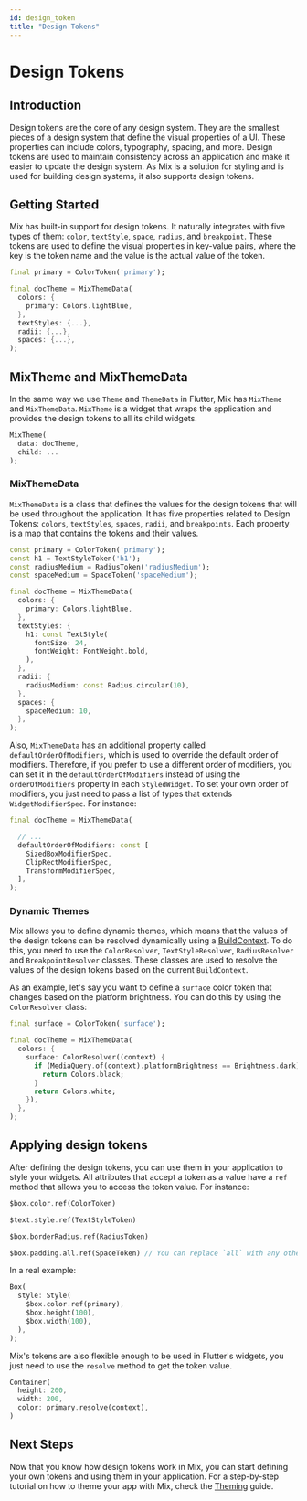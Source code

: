 ```yaml
---
id: design_token
title: "Design Tokens"
---
```



# Design Tokens

## Introduction

Design tokens are the core of any design system. They are the smallest pieces of a design system that define the visual properties of a UI. These properties can include colors, typography, spacing, and more. Design tokens are used to maintain consistency across an application and make it easier to update the design system. As Mix is a solution for styling and is used for building design systems, it also supports design tokens.

## Getting Started

Mix has built-in support for design tokens. It naturally integrates with five types of them: `color`, `textStyle`, `space`, `radius`, and `breakpoint`. These tokens are used to define the visual properties in key-value pairs, where the key is the token name and the value is the actual value of the token.

```dart {1,5}
final primary = ColorToken('primary');

final docTheme = MixThemeData(
  colors: {
    primary: Colors.lightBlue,
  },
  textStyles: {...},
  radii: {...},
  spaces: {...},
);
```

## MixTheme and MixThemeData

In the same way we use `Theme` and `ThemeData` in Flutter, Mix has `MixTheme` and `MixThemeData`. `MixTheme` is a widget that wraps the application and provides the design tokens to all its child widgets.

```dart {1,5}
MixTheme(
  data: docTheme,
  child: ...
);
```

### MixThemeData

`MixThemeData` is a class that defines the values for the design tokens that will be used throughout the application. It has five properties related to Design Tokens: `colors`, `textStyles`, `spaces`, `radii`, and `breakpoints`. Each property is a map that contains the tokens and their values.

```dart {1-4}
const primary = ColorToken('primary');
const h1 = TextStyleToken('h1');
const radiusMedium = RadiusToken('radiusMedium');
const spaceMedium = SpaceToken('spaceMedium');

final docTheme = MixThemeData(
  colors: {
    primary: Colors.lightBlue,
  },
  textStyles: {
    h1: const TextStyle(
      fontSize: 24,
      fontWeight: FontWeight.bold,
    ),
  },
  radii: {
    radiusMedium: const Radius.circular(10),
  },
  spaces: {
    spaceMedium: 10,
  },
);
```

Also, `MixThemeData` has an additional property called `defaultOrderOfModifiers`, which is used to override the default order of modifiers. Therefore, if you prefer to use a different order of modifiers, you can set it in the `defaultOrderOfModifiers` instead of using the `orderOfModifiers` property in each `StyledWidget`. To set your own order of modifiers, you just need to pass a list of types that extends `WidgetModifierSpec`. For instance:

```dart
final docTheme = MixThemeData(

  // ...
  defaultOrderOfModifiers: const [
    SizedBoxModifierSpec,
    ClipRectModifierSpec,
    TransformModifierSpec,
  ],
);
```

### Dynamic Themes

Mix allows you to define dynamic themes, which means that the values of the design tokens can be resolved dynamically using a [BuildContext](https://api.flutter.dev/flutter/widgets/BuildContext-class.html). To do this, you need to use the `ColorResolver`, `TextStyleResolver`, `RadiusResolver` and `BreakpointResolver` classes. These classes are used to resolve the values of the design tokens based on the current `BuildContext`.

As an example, let's say you want to define a `surface` color token that changes based on the platform brightness. You can do this by using the `ColorResolver` class:

```dart
final surface = ColorToken('surface');

final docTheme = MixThemeData(
  colors: {
    surface: ColorResolver((context) {
      if (MediaQuery.of(context).platformBrightness == Brightness.dark) {
        return Colors.black;
      }
      return Colors.white;
    }),
  },
);
```

## Applying design tokens

After defining the design tokens, you can use them in your application to style your widgets. All attributes that accept a token as a value have a `ref` method that allows you to access the token value. For instance:

```dart
$box.color.ref(ColorToken)

$text.style.ref(TextStyleToken)

$box.borderRadius.ref(RadiusToken)

$box.padding.all.ref(SpaceToken) // You can replace `all` with any other padding property
```

In a real example:

```dart
Box(
  style: Style(
    $box.color.ref(primary),
    $box.height(100),
    $box.width(100),
  ),
);
```

Mix's tokens are also flexible enough to be used in Flutter's widgets, you just need to use the `resolve` method to get the token value.

```dart
Container(
  height: 200,
  width: 200,
  color: primary.resolve(context),
)
```

## Next Steps

Now that you know how design tokens work in Mix, you can start defining your own tokens and using them in your application. For a step-by-step tutorial on how to theme your app with Mix, check the [Theming](/docs/tutorials/theming) guide.